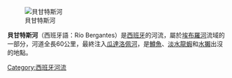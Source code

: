 [[Image:El_Bergantes_al_seu_pas_per_la_Balma.jpg|貝甘特斯河]]

'''貝甘特斯河'''（西班牙語：Río Bergantes）是[[西班牙|西班牙]]的河流，屬於[[埃布羅河|埃布羅河]]流域的一部分，河道全長60公里，最終注入[[瓜達洛佩河|瓜達洛佩河]]，是[[鱒魚|鱒魚]]、[[淡水龍蝦|淡水龍蝦]]和[[水獺|水獺]]出沒的地點。

{{coord|40.863|N|0.2098|W|source:kolossus-cawiki|display=title}}

{{Spain-geo-stub}}
[[Category:西班牙河流|Category:西班牙河流]]